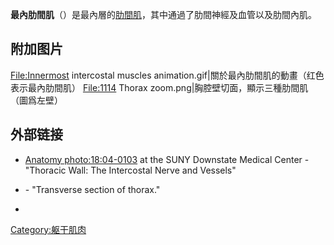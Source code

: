 {{Infobox muscle|Name=最內肋間肌|Latin=musculus intercostalis intimus|Image=Innermost intercostal muscles back.png|Caption=紅色表示最內肋間肌（後方）|Origin=每個肋骨的上方下緣|Insertion=肋骨的下方上緣|Blood=[[肋間動脈|肋間動脈]]|Nerve=[[肋間神經|肋間神經]]|Action=通過上肋骨與下肋骨的內收，使肌肉之間的縫隙變小且胸腔容積減小，進行呼氣。|Antagonist=}}

'''最內肋間肌'''（{{lang-en|Innermost intercostal muscle}}）是最內層的[[肋間肌|肋間肌]]，其中通過了肋間神經及血管以及肋間內肌。

== 附加图片 ==
<gallery>
File:Innermost intercostal muscles animation.gif|關於最內肋間肌的動畫（红色表示最內肋間肌）
File:1114 Thorax zoom.png|胸腔壁切面，顯示三種肋間肌（圖爲左壁）
</gallery>

== 外部链接 ==

* [https://act.downstate.edu/courseware/haonline/labs/l18/040103.htm Anatomy photo:18:04-0103] {{Wayback|url=https://act.downstate.edu/courseware/haonline/labs/l18/040103.htm |date=20200701110419 }} at the SUNY Downstate Medical Center - "Thoracic Wall: The Intercostal Nerve and Vessels"
* {{SUNYAnatomyFigs|18|03|04}} - "Transverse section of thorax."
* {{NormanAnatomy|thoraxmuscles}}

{{Muscles of thorax and back}}
[[Category:躯干肌肉|Category:躯干肌肉]]
{{Muscle-stub}}
